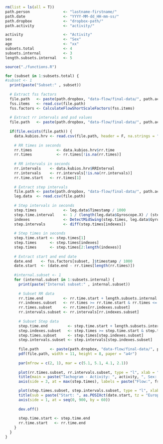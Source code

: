 ```r
  rm(list = ls(all = T))
  path.person               <- "lastname-firstname/"
  path.date                 <- "YYYY-MM-dd_HH-mm-ss/"
  path.dropbox              <- "dropbox-path/"
  path.activity             <- "activity/"

  activity                  <- "Activity"
  sex                       <- "Sex"
  age                       <- "xx"
  subsets.total             <- 4
  subsets.internal          <- 3
  length.subsets.internal   <- 5
```

```r
  source("./functions.R")
```

```r

  for (subset in 1:subsets.total) {
  #subset <- 1
    print(paste("Subset:" , subset))
  
    # Extract fss factors
    file.path   <- paste(path.dropbox, "data-flow/final-data/", path.activity, path.person, path.date, "scale.csv", sep ="")
    fss.items   <- read.csv(file.path)
    fss.factors <- CalculateFlowShortScaleFactors(fss.items)
  
    # Extract rr intervals and psd values 
    file.path   <- paste(path.dropbox, "data-flow/final-data/", path.activity, path.person, path.date, "subset-", subset, "/hrv-data.txt", sep ="")
    
    if(file.exists(file.path)) {
      data.kubios.hrv <- read.csv(file.path, header = F, na.strings = "", fill = T, skip = 97, col.names = c("NA1", "rr.time", "RRInterval", "FFTFrequency", "FFTPSD", "ARFrequency", "ARPSD", "NA2", "NA3", "NA4", "NA5"))
      
      # RR times in seconds
      rr.times           <- data.kubios.hrv$rr.time
      rr.times           <- rr.times[!is.na(rr.times)]
      
      # RR intervals in seconds
      rr.intervals    <- data.kubios.hrv$RRInterval
      rr.intervals    <- rr.intervals[!is.na(rr.intervals)]
      rr.time.start   <- rr.times[1]
      
      # Extract step intervals 
      file.path <- paste(path.dropbox, "data-flow/final-data/", path.activity, path.person, path.date, "subset-", subset, "/leg-data.csv", sep ="")
      leg.data  <- read.csv(file.path)
      
      # Step intervals in seconds
      step.times            <- leg.data$Timestamp / 1000
      step.time.interval    <- 1 / (length(leg.data$Gyroscope.X) / (step.times[length(step.times)]))
      indexes               <- DetectMidSwing(step.times, leg.data$Gyroscope.X, step.time.interval, c = 1.5, plot = F)
      step.intervals        <- diff(step.times[indexes])
  
      # Step times in seconds
      step.time.start <- step.times[1]
      step.times      <- step.times[indexes]
      step.times      <- step.times[2:length(indexes)]
      
      # Extract start and end date
      date.end    <- fss.factors[subset, ]$timestamp / 1000
      date.start  <- (date.end - rr.times[length(rr.times)])
      
      #internal.subset <- 1
      for (internal.subset in 1:subsets.internal) {
        print(paste("Internal subset:" , internal.subset))
        
        # Subset RR data
        rr.time.end         <- rr.time.start + length.subsets.internal * 60 
        rr.indexes.subset   <- rr.times >= rr.time.start & rr.times <= rr.time.end
        rr.times.subset     <- rr.times[rr.indexes.subset]
        rr.intervals.subset <- rr.intervals[rr.indexes.subset]
        
        # Subset Step data
        step.time.end         <- step.time.start + length.subsets.internal * 60 
        step.indexes.subset   <- step.times >= step.time.start & step.times <= step.time.end
        step.times.subset     <- step.times[step.indexes.subset]
        step.intervals.subset <- step.intervals[step.indexes.subset]
      
        file.path     <- paste(path.dropbox, "data-flow/final-data/", path.activity, path.person, substr(path.date, 1, 19), "-", "subset-", subset, "-", internal.subset, "-rr-intervals-and-step-intervals.pdf", sep ="")
        pdf(file.path, width = 11, height = 8, paper = "a4r")
    
        par(mfrow = c(2, 1), mar = c(5.1, 5.1, 4.1, 2.1))
      
        plot(rr.times.subset, rr.intervals.subset, type = "l", xlab = "Time (s)", ylab = "RR Interval (s)", xaxs = "i", yaxs = "i", xaxt = "n", xlim = c(rr.time.start, rr.time.end))
        title(main = paste("Tachogram - Activity: ", activity, ", Sex: ", sex, ", Age: ", age, ", Subset ", subset, "/",  subsets.total, " - ", internal.subset, sep = ""))
        axis(side = 3, at = max(step.times), labels = paste("Flow:", fss.factors$flow[subset]))

        plot(step.times.subset, step.intervals.subset, type = "l", xlab = "Time (s)", ylab = "Step Interval (s)", xaxs = "i", yaxs = "i", xaxt = "n", xlim = c(step.time.start, step.time.end))
        title(sub = paste("Start: ", as.POSIXct(date.start, tz = "Europe/Berlin", origin = "1970-01-01"), ", End: ", as.POSIXct(date.end, tz = "Europe/Berlin", origin = "1970-01-01"), sep = ""))
        axis(side = 1, at = seq(0, 900, by = 60))
        
        dev.off()
        
        step.time.start <- step.time.end
        rr.time.start   <- rr.time.end
      }
    }
  }
```